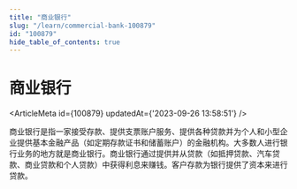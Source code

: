 ```yaml
---
title: "商业银行"
slug: "/learn/commercial-bank-100879"
id: "100879"
hide_table_of_contents: true
---
```



# 商业银行

<ArticleMeta id={100879} updatedAt={'2023-09-26 13:58:51'} />
<div className='border-solid border-b border-t-0 my-4 border-[var(--ifm-color-gray-300)]' />

商业银行是指一家接受存款、提供支票账户服务、提供各种贷款并为个人和小型企业提供基本金融产品（如定期存款证书和储蓄账户）的金融机构。大多数人进行银行业务的地方就是商业银行。商业银行通过提供并从贷款（如抵押贷款、汽车贷款、商业贷款和个人贷款）中获得利息来赚钱。客户存款为银行提供了资本来进行贷款。
